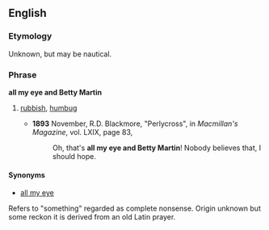 ==English==

===Etymology===
Unknown, but may be nautical.

===Phrase===
'''all my eye and Betty Martin'''

# {{dated}} [[rubbish]], [[humbug]]
#*'''1893''' November, R.D. Blackmore, "Perlycross", in ''Macmillan's Magazine'', vol. LXIX, page 83,
#*:Oh, that's '''all my eye and Betty Martin'''! Nobody believes that, I should hope.

====Synonyms====
*[[all my eye]]
Refers to "something" regarded as complete nonsense. Origin unknown but some reckon it is derived from an old Latin prayer.